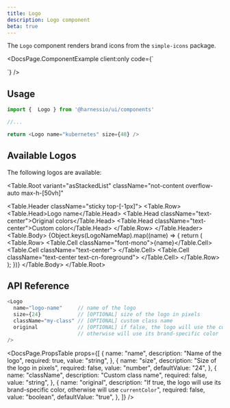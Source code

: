 ```yaml
---
title: Logo
description: Logo component
beta: true
---
```


The `Logo` component renders brand icons from the `simple-icons` package.


<DocsPage.ComponentExample
  client:only
  code={`<div className="grid place-items-center">
    <Logo name="kubernetes" size={48} />
</div>`}
/>

## Usage

```typescript jsx
import {  Logo } from '@harnessio/ui/components'

//...

return <Logo name="kubernetes" size={48} />
```

## Available Logos

The following logos are available:

<Table.Root
  variant="asStackedList"
  className="not-content overflow-auto max-h-[50vh]"
>
  <Table.Header className="sticky top-[-1px]">
    <Table.Row>
      <Table.Head>Logo name</Table.Head>
      <Table.Head className="text-center">Original colors</Table.Head>
      <Table.Head className="text-center">Custom color</Table.Head>
    </Table.Row>
  </Table.Header>
  <Table.Body>
    {Object.keys(LogoNameMap).map((name) => {
      return (
        <Table.Row>
          <Table.Cell className="font-mono">{name}</Table.Cell>
          <Table.Cell className="text-center">
            <Logo size={32} name={name} className="inline-block" />
          </Table.Cell>
          <Table.Cell className="text-center text-cn-foreground">
            <Logo
              size={32}
              name={name}
              original={false}
              className="inline-block"
            />
          </Table.Cell>
        </Table.Row>
      );
    })}
  </Table.Body>
</Table.Root>

## API Reference

```typescript jsx
<Logo
  name="logo-name"     // name of the logo
  size={24}            // [OPTIONAL] size of the logo in pixels
  className="my-class" // [OPTIONAL] custom class name
  original             // [OPTIONAL] if false, the logo will use the current text color,
                       // otherwise will use its brand-specific color
/>
```

<DocsPage.PropsTable
  props={[
    {
      name: "name",
      description: "Name of the logo",
      required: true,
      value: "string",
    },
    {
      name: "size",
      description: "Size of the logo in pixels",
      required: false,
      value: "number",
      defaultValue: "24",
    },
    {
      name: "className",
      description: "Custom class name",
      required: false,
      value: "string",
    },
    {
      name: "original",
      description:
        "If true, the logo will use its brand-specific color, otherwise will use `currentColor`",
      required: false,
      value: "boolean",
      defaultValue: "true",
    },
  ]}
/>
